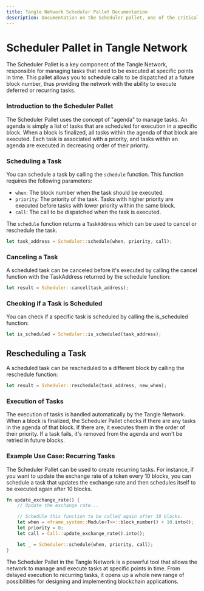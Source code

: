 ```yaml
---
title: Tangle Network Scheduler Pallet Documentation
description: Documentation on the Scheduler pallet, one of the critical components of the Tangle Network. Understand how to create, manage, and execute scheduled tasks.
---
```


# Scheduler Pallet in Tangle Network

The Scheduler Pallet is a key component of the Tangle Network, responsible for managing tasks that need to be executed at specific points in time. This pallet allows you to schedule calls to be dispatched at a future block number, thus providing the network with the ability to execute deferred or recurring tasks.

### Introduction to the Scheduler Pallet

The Scheduler Pallet uses the concept of "agenda" to manage tasks. An agenda is simply a list of tasks that are scheduled for execution in a specific block. When a block is finalized, all tasks within the agenda of that block are executed. Each task is associated with a priority, and tasks within an agenda are executed in decreasing order of their priority.

### Scheduling a Task

You can schedule a task by calling the `schedule` function. This function requires the following parameters:

- `when`: The block number when the task should be executed.
- `priority`: The priority of the task. Tasks with higher priority are executed before tasks with lower priority within the same block.
- `call`: The call to be dispatched when the task is executed.

The `schedule` function returns a `TaskAddress` which can be used to cancel or reschedule the task.

```rust
let task_address = Scheduler::schedule(when, priority, call);
```

### Canceling a Task

A scheduled task can be canceled before it's executed by calling the cancel function with the TaskAddress returned by the schedule function:

```rust
let result = Scheduler::cancel(task_address);
```

### Checking if a Task is Scheduled

You can check if a specific task is scheduled by calling the is_scheduled function:

```rust
let is_scheduled = Scheduler::is_scheduled(task_address);
```

## Rescheduling a Task

A scheduled task can be rescheduled to a different block by calling the reschedule function:

```rust
let result = Scheduler::reschedule(task_address, new_when);
```

### Execution of Tasks

The execution of tasks is handled automatically by the Tangle Network. When a block is finalized, the Scheduler Pallet checks if there are any tasks in the agenda of that block. If there are, it executes them in the order of their priority. If a task fails, it's removed from the agenda and won't be retried in future blocks.

### Example Use Case: Recurring Tasks

The Scheduler Pallet can be used to create recurring tasks. For instance, if you want to update the exchange rate of a token every 10 blocks, you can schedule a task that updates the exchange rate and then schedules itself to be executed again after 10 blocks.

```rust
fn update_exchange_rate() {
    // Update the exchange rate...

    // Schedule this function to be called again after 10 blocks.
    let when = <frame_system::Module<T>>::block_number() + 10.into();
    let priority = 0;
    let call = Call::update_exchange_rate().into();

    let _ = Scheduler::schedule(when, priority, call);
}
```

The Scheduler Pallet in the Tangle Network is a powerful tool that allows the network to manage and execute tasks at specific points in time. From delayed execution to recurring tasks, it opens up a whole new range of possibilities for designing and implementing blockchain applications.
